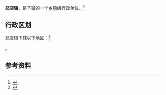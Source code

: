 {{中国乡级行政区|37/14/81/105/000}}

'''郑店镇'''，是{{PRC admin/fullname|37/14/81/105/000|3}}下辖的一个[[乡镇|乡镇]]级行政单位。<ref>{{PRC admin/ref sgc|{{PRC admin/parent|37/14/81/105/000}}}}</ref>

== 行政区划 ==

郑店镇下辖以下地区：<ref>{{PRC admin/ref sgc|37/14/81/105/000}}</ref>

{{PRC admin/children|37/14/81/105/000}}。

== 参考资料 ==

{{reflist}}

{{行政区划小作品}}
{{PRC admin/navcat|37/14/81/105/000}}